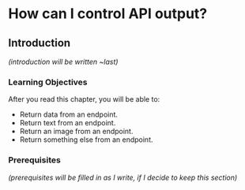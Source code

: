 # How can I control API output? {#sec-plumber-output}

## Introduction

*(introduction will be written \~last)*

### Learning Objectives

After you read this chapter, you will be able to:

-   Return data from an endpoint.
-   Return text from an endpoint.
-   Return an image from an endpoint.
-   Return something else from an endpoint.

### Prerequisites

*(prerequisites will be filled in as I write, if I decide to keep this section)*
